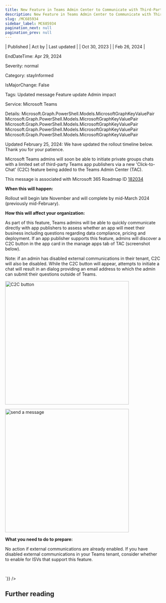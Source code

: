 ```yaml
---
title: New Feature in Teams Admin Center to Communicate with Third-Party App Publishers via Teams
description: New Feature in Teams Admin Center to Communicate with Third-Party App Publishers via Teams
slug: /MC685934
sidebar_label: MC685934
pagination_next: null
pagination_prev: null
---
```



| Published | Act by | Last updated |
| Oct 30, 2023 |  | Feb 26, 2024 |

EndDateTime: Apr 29, 2024

Severity: normal

Category: stayInformed

IsMajorChange: False

Tags: Updated message Feature update Admin impact

Service: Microsoft Teams

Details: Microsoft.Graph.PowerShell.Models.MicrosoftGraphKeyValuePair Microsoft.Graph.PowerShell.Models.MicrosoftGraphKeyValuePair Microsoft.Graph.PowerShell.Models.MicrosoftGraphKeyValuePair Microsoft.Graph.PowerShell.Models.MicrosoftGraphKeyValuePair Microsoft.Graph.PowerShell.Models.MicrosoftGraphKeyValuePair

<div dangerouslySetInnerHTML={{__html:`
<p>Updated February 25, 2024: We have updated the rollout timeline below. Thank you for your patience.</p><p>Microsoft Teams admins will soon be able to initiate private groups chats with a limited set of third-party Teams app publishers via a new 'Click-to-Chat' (C2C) feature being added to the Teams Admin Center (TAC).</p><p>This message is associated with Microsoft 365 Roadmap ID <a href="https://www.microsoft.com/microsoft-365/roadmap?filters=&amp;searchterms=182034" target="_blank">182034</a></p><p><b>When this will happen:</b>
</p><p>Rollout will begin late November and will complete by mid-March 2024 (previously mid-February).</p><p><b>How this will affect your organization:</b></p><p>As part of this feature, Teams admins will be able to quickly communicate directly with app publishers to assess whether an app will meet their business including questions regarding data compliance, pricing and deployment. If an app publisher supports this feature, admins will discover a C2C button in the app card in the manage apps tab of TAC (screenshot below).</p><p>Note: if an admin has disabled external communications in their tenant, C2C will also be disabled. While the C2C button will appear, attempts to initiate a chat will result in an dialog providing an email address to which the admin can submit their questions outside of Teams.</p><p><img src="https://img-prod-cms-rt-microsoft-com.akamaized.net/cms/api/am/imageFileData/RW1dJqx?ver=b359" style="width: 400px;" alt="C2C button"></p><p><img src="https://img-prod-cms-rt-microsoft-com.akamaized.net/cms/api/am/imageFileData/RW1dJqA?ver=750b" style="width: 400px;" alt="send a message"><br></p><p><b>What you need to do to prepare:</b>
</p><p>No action if external communications are already enabled. If you have disabled external communications in your Teams tenant, consider whether to enable for ISVs that support this feature.&nbsp;</p><p><br></p>
`}} />

## Further reading
